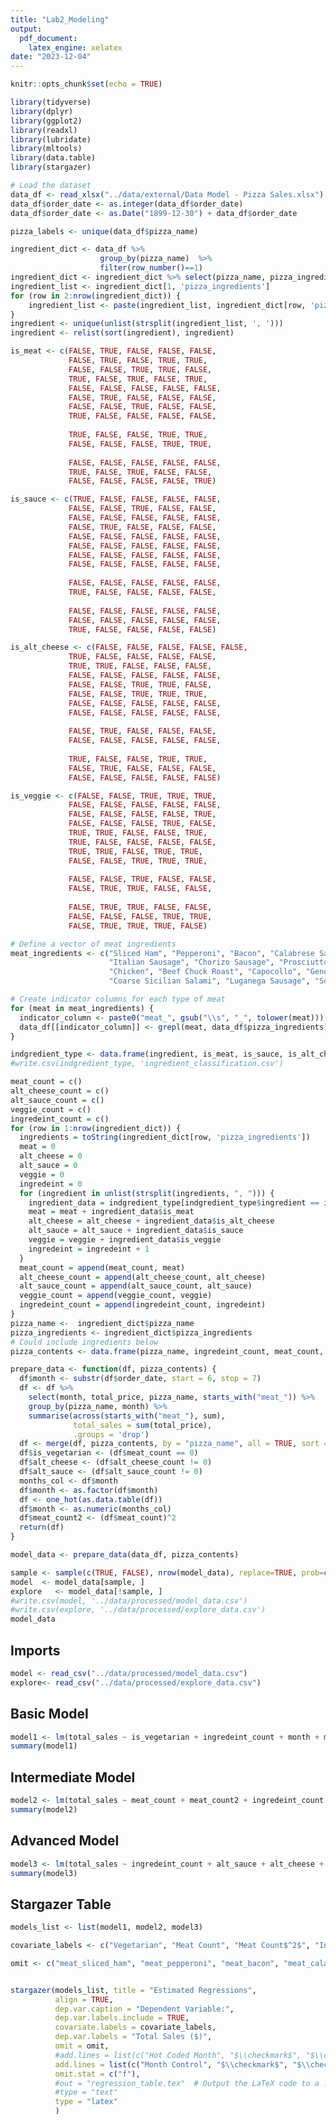 ---
title: "Lab2_Modeling"
output: 
  pdf_document:
    latex_engine: xelatex
date: "2023-12-04"
---

```{r setup, include=FALSE}
knitr::opts_chunk$set(echo = TRUE)
```

```{r packages, echo = FALSE, message=FALSE}
library(tidyverse)
library(dplyr)
library(ggplot2)
library(readxl)
library(lubridate)
library(mltools)
library(data.table)
library(stargazer)
```

```{r source data and label ingredients, echo = FALSE, message=FALSE}
# Load the dataset
data_df <- read_xlsx("../data/external/Data Model - Pizza Sales.xlsx")
data_df$order_date <- as.integer(data_df$order_date)
data_df$order_date <- as.Date("1899-12-30") + data_df$order_date

pizza_labels <- unique(data_df$pizza_name)

ingredient_dict <- data_df %>% 
                    group_by(pizza_name)  %>%
                    filter(row_number()==1)
ingredient_dict <- ingredient_dict %>% select(pizza_name, pizza_ingredients)
ingredient_list <- ingredient_dict[1, 'pizza_ingredients']
for (row in 2:nrow(ingredient_dict)) {
    ingredient_list <- paste(ingredient_list, ingredient_dict[row, 'pizza_ingredients'], sep=", ")
}
ingredient <- unique(unlist(strsplit(ingredient_list, ', ')))
ingredient <- relist(sort(ingredient), ingredient)

is_meat <- c(FALSE, TRUE, FALSE, FALSE, FALSE,
             FALSE, TRUE, FALSE, TRUE, TRUE, 
             FALSE, FALSE, TRUE, TRUE, FALSE, 
             TRUE, FALSE, TRUE, FALSE, TRUE, 
             FALSE, FALSE, FALSE, FALSE, FALSE, 
             FALSE, TRUE, FALSE, FALSE, FALSE, 
             FALSE, FALSE, TRUE, FALSE, FALSE, 
             TRUE, FALSE, FALSE, FALSE, FALSE,
             
             TRUE, FALSE, FALSE, TRUE, TRUE, 
             FALSE, FALSE, FALSE, TRUE, TRUE, 
             
             FALSE, FALSE, FALSE, FALSE, FALSE, 
             TRUE, FALSE, TRUE, FALSE, FALSE, 
             FALSE, FALSE, FALSE, FALSE, TRUE)

is_sauce <- c(TRUE, FALSE, FALSE, FALSE, FALSE,
             FALSE, FALSE, TRUE, FALSE, FALSE, 
             FALSE, FALSE, FALSE, FALSE, FALSE, 
             FALSE, TRUE, FALSE, FALSE, FALSE, 
             FALSE, FALSE, FALSE, FALSE, FALSE, 
             FALSE, FALSE, FALSE, FALSE, FALSE, 
             FALSE, FALSE, FALSE, FALSE, FALSE, 
             FALSE, FALSE, FALSE, FALSE, FALSE, 
             
             FALSE, FALSE, FALSE, FALSE, FALSE, 
             TRUE, FALSE, FALSE, FALSE, FALSE, 
             
             FALSE, FALSE, FALSE, FALSE, FALSE, 
             FALSE, FALSE, FALSE, FALSE, FALSE, 
             TRUE, FALSE, FALSE, FALSE, FALSE)

is_alt_cheese <- c(FALSE, FALSE, FALSE, FALSE, FALSE,
             TRUE, FALSE, FALSE, FALSE, FALSE, 
             TRUE, TRUE, FALSE, FALSE, FALSE, 
             FALSE, FALSE, FALSE, FALSE, FALSE, 
             FALSE, FALSE, TRUE, TRUE, FALSE, 
             FALSE, FALSE, TRUE, TRUE, TRUE, 
             FALSE, FALSE, FALSE, FALSE, FALSE, 
             FALSE, FALSE, FALSE, FALSE, FALSE, 
             
             FALSE, TRUE, FALSE, FALSE, FALSE, 
             FALSE, FALSE, FALSE, FALSE, FALSE, 
             
             TRUE, FALSE, FALSE, TRUE, TRUE, 
             FALSE, TRUE, FALSE, FALSE, FALSE, 
             FALSE, FALSE, FALSE, FALSE, FALSE)

is_veggie <- c(FALSE, FALSE, TRUE, TRUE, TRUE,
             FALSE, FALSE, FALSE, FALSE, FALSE, 
             FALSE, FALSE, FALSE, FALSE, TRUE, 
             FALSE, FALSE, FALSE, TRUE, FALSE, 
             TRUE, TRUE, FALSE, FALSE, TRUE, 
             TRUE, FALSE, FALSE, FALSE, FALSE, 
             TRUE, TRUE, FALSE, TRUE, TRUE, 
             FALSE, FALSE, TRUE, TRUE, TRUE, 
             
             FALSE, FALSE, TRUE, FALSE, FALSE, 
             FALSE, TRUE, TRUE, FALSE, FALSE, 
             
             FALSE, TRUE, TRUE, FALSE, FALSE, 
             FALSE, FALSE, FALSE, TRUE, TRUE, 
             FALSE, TRUE, TRUE, TRUE, FALSE)

# Define a vector of meat ingredients
meat_ingredients <- c("Sliced Ham", "Pepperoni", "Bacon", "Calabrese Salami", "Barbecued Chicken", 
                      "Italian Sausage", "Chorizo Sausage", "Prosciutto", "慛duja Salami", "Pancetta", 
                      "Chicken", "Beef Chuck Roast", "Capocollo", "Genoa Salami", "Prosciutto di San Daniele", 
                      "Coarse Sicilian Salami", "Luganega Sausage", "Soppressata Salami")

# Create indicator columns for each type of meat
for (meat in meat_ingredients) {
  indicator_column <- paste0("meat_", gsub("\\s", "_", tolower(meat)))
  data_df[[indicator_column]] <- grepl(meat, data_df$pizza_ingredients)
}

indgredient_type <- data.frame(ingredient, is_meat, is_sauce, is_alt_cheese, is_veggie)
#write.csv(indgredient_type, 'ingredient_classification.csv')
```

```{r create ingredient type dictionary, echo = FALSE}
meat_count = c()
alt_cheese_count = c()
alt_sauce_count = c()
veggie_count = c()
ingredeint_count = c()
for (row in 1:nrow(ingredient_dict)) {
  ingredients = toString(ingredient_dict[row, 'pizza_ingredients'])
  meat = 0
  alt_cheese = 0
  alt_sauce = 0
  veggie = 0
  ingredeint = 0
  for (ingredient in unlist(strsplit(ingredients, ", "))) {
    ingredient_data = indgredient_type[indgredient_type$ingredient == ingredient,]
    meat = meat + ingredient_data$is_meat
    alt_cheese = alt_cheese + ingredient_data$is_alt_cheese
    alt_sauce = alt_sauce + ingredient_data$is_sauce
    veggie = veggie + ingredient_data$is_veggie
    ingredeint = ingredeint + 1
  }
  meat_count = append(meat_count, meat) 
  alt_cheese_count = append(alt_cheese_count, alt_cheese) 
  alt_sauce_count = append(alt_sauce_count, alt_sauce) 
  veggie_count = append(veggie_count, veggie)
  ingredeint_count = append(ingredeint_count, ingredeint)
}
pizza_name <-  ingredient_dict$pizza_name
pizza_ingredients <- ingredient_dict$pizza_ingredients
# Could include ingredients below
pizza_contents <- data.frame(pizza_name, ingredeint_count, meat_count, alt_cheese_count, alt_sauce_count, veggie_count)     
```

```{r create model data, echo = FALSE}
prepare_data <- function(df, pizza_contents) {
  df$month <- substr(df$order_date, start = 6, stop = 7)
  df <- df %>%
    select(month, total_price, pizza_name, starts_with("meat_")) %>%
    group_by(pizza_name, month) %>%
    summarise(across(starts_with("meat_"), sum),
              total_sales = sum(total_price),
              .groups = 'drop')
  df <- merge(df, pizza_contents, by = "pizza_name", all = TRUE, sort = TRUE)
  df$is_vegetarian <- (df$meat_count == 0)
  df$alt_cheese <- (df$alt_cheese_count != 0)
  df$alt_sauce <- (df$alt_sauce_count != 0)
  months_col <- df$month
  df$month <- as.factor(df$month)
  df <- one_hot(as.data.table(df))
  df$month <- as.numeric(months_col)
  df$meat_count2 <- (df$meat_count)^2
  return(df)
}

model_data <- prepare_data(data_df, pizza_contents)

sample <- sample(c(TRUE, FALSE), nrow(model_data), replace=TRUE, prob=c(0.75,0.25))
model  <- model_data[sample, ]
explore   <- model_data[!sample, ]
#write.csv(model, '../data/processed/model_data.csv')
#write.csv(explore, '../data/processed/explore_data.csv')
model_data
```

## Imports

```{r reading in train and test, message= FALSE}
model <- read_csv("../data/processed/model_data.csv")
explore<- read_csv("../data/processed/explore_data.csv")
```

## Basic Model

```{r model1: any meat}
model1 <- lm(total_sales ~ is_vegetarian + ingredeint_count + month + month_02 + month_03 + month_04 + month_05 + month_06 + month_07 + month_08 + month_09 + month_10 + month_11 + month_12, data = model)
summary(model1)
```

## Intermediate Model

```{r model2: number of meats}
model2 <- lm(total_sales ~ meat_count + meat_count2 + ingredeint_count + alt_sauce + alt_cheese + month + month_02 + month_03 + month_04 + month_05 + month_06 + month_07 + month_08 + month_09 + month_10 + month_11 + month_12, data = model)
summary(model2)
```

## Advanced Model

```{r}
model3 <- lm(total_sales ~ ingredeint_count + alt_sauce + alt_cheese + meat_sliced_ham + meat_pepperoni + meat_bacon + meat_calabrese_salami + meat_barbecued_chicken + meat_italian_sausage + meat_chorizo_sausage + meat_prosciutto + meat_慛duja_salami + meat_pancetta + meat_chicken + meat_beef_chuck_roast + meat_capocollo + meat_genoa_salami + meat_prosciutto_di_san_daniele + meat_coarse_sicilian_salami + meat_luganega_sausage + meat_soppressata_salami + month + month_02 + month_03 + month_04 + month_05 + month_06 + month_07 + month_08 + month_09 + month_10 + month_11 + month_12, data = model)
summary(model3)
```

## Stargazer Table

```{r}
models_list <- list(model1, model2, model3)

covariate_labels <- c("Vegetarian", "Meat Count", "Meat Count$^2$", "Ingredient Count", "Alternate Sauce", "Alternate Cheese", "Month of Year", "Intercept")

omit <- c("meat_sliced_ham", "meat_pepperoni", "meat_bacon", "meat_calabrese_salami", "meat_barbecued_chicken", "meat_italian_sausage", "meat_chorizo_sausage", "meat_prosciutto", "meat_慛duja_salami", "meat_pancetta", "meat_chicken", "meat_beef_chuck_roast", "meat_capocollo", "meat_genoa_salami", "meat_prosciutto_di_san_daniele", "meat_coarse_sicilian_salami", "meat_luganega_sausage", "meat_soppressata_salami", "month_02", "month_03", "month_04", "month_05", "month_06", "month_07", "month_08", "month_09", "month_10", "month_11", "month_12")


stargazer(models_list, title = "Estimated Regressions",
          align = TRUE,       
          dep.var.caption = "Dependent Variable:",  
          dep.var.labels.include = TRUE,           
          covariate.labels = covariate_labels,  
          dep.var.labels = "Total Sales ($)",  
          omit = omit,
          #add.lines = list(c("Hot Coded Month", "$\\checkmark$", "$\\checkmark$")),
          add.lines = list(c("Month Control", "$\\checkmark$", "$\\checkmark$", "$\\checkmark$"), c("Individual Meats", "", "", "$\\checkmark$"), c("\\hline", "", "")),
          omit.stat = c("f"),
          #out = "regression_table.tex"  # Output the LaTeX code to a .tex file
          #type = "text"
          type = "latex"
          )
```
